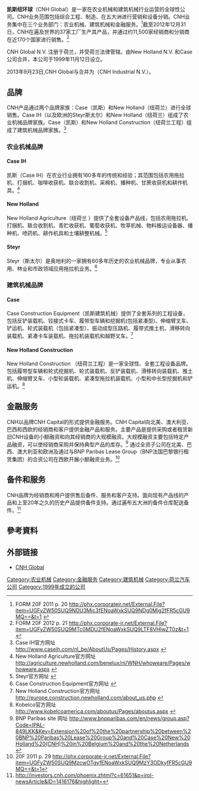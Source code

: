 {{otheruses|subject=一家在农业机械和建筑机械行业运营的公司|other=離岸人民幣|人民幣}}
{{multiple issues|
{{advert|time=2012-07-11T23:57:37+00:00}}
{{coi|time=2018-12-08T05:18:50+00:00}}
{{primarysources|time=2018-12-08T05:18:50+00:00}}
{{third-party|time=2018-12-08T05:18:50+00:00}}
}}
{{Infobox_Company
|  company_name   = CNH Global N.V.
|  company_logo   = [[Image:CNH_Capital.jpg|200px]]
|  company_type   = [[上市公司|上市公司]]
|  foundation = 1999
| defunct     = 2013
|  location       = [[荷蘭|荷蘭]][[阿姆斯特丹|阿姆斯特丹]]
|  key_people     = [[Sergio_Marchionne|Sergio Marchionne]], 董事长<br/> Harold Boyanosky, 总裁兼首席执行官
|  parent         = [[飛雅特|菲亚特工业]]
|  homepage       = [http://www.cnh.com/ CNH.com]
|  industry       = [[农业机械|农业机械]] <br/> [[建筑机械|建筑机械]] <br/> [[金融服务|金融服务]]
|  num_employees  = 33,800 (2011) 
| revenue        = 19.4亿[[美元|美元]](2012 U.S. GAAP)<ref>FORM 20F 2012 p. 6 http://phx.corporate-ir.net/External.File?item=UGFyZW50SUQ9MTc0MDU2fENoaWxkSUQ9LTF8VHlwZT0z&t=1 </ref>
}}

'''凯斯纽环球'''（CNH Global）是一家在农业机械和建筑机械行业运营的全球性公司。CNH业务范围包括综合工程、制造、在五大洲进行营销和设备分销。CNH业务集中在三个业务部门：农业机械、建筑机械和金融服务。<ref>FORM 20F 2011 p. 20 http://phx.corporateir.net/External.File?item=UGFyZW50SUQ9NDU3Mjc3fENoaWxkSUQ9NDg0Mjg2fFR5cGU9MQ==&t=1 {{Wayback|url=http://phx.corporateir.net/External.File?item=UGFyZW50SUQ9NDU3Mjc3fENoaWxkSUQ9NDg0Mjg2fFR5cGU9MQ==&t=1 |date=20160205163926 }}</ref>截至2012年12月31日，CNH在遍及世界的37家工厂生产其产品，并通过约11,500家经销商和分销商在近170个国家进行销售。<ref>FORM 20F 2012 p. 21 http://phx.corporate-ir.net/External.File?item=UGFyZW50SUQ9MTc0MDU2fENoaWxkSUQ9LTF8VHlwZT0z&t=1 </ref>

CNH Global N.V.  注册于荷兰，并受荷兰法律管辖。由New Holland N.V. 和Case公司合并，本公司于1999年11月12日设立。

2013年9月23日,CNH Global与{{link-en|菲亚特工业股份公司|Fiat Industrial}}合并为{{link-en|凯斯纽荷兰工业|CNH Industrial}}（CNH Industrial N.V.）。

== 品牌 ==
CNH产品通过两个品牌家族：Case（凯斯）和New Holland（纽荷兰）进行全球销售。Case IH（以及欧洲的Steyr斯太尔）和New Holland（纽荷兰）组成了农业机械品牌家族。Case（凯斯）和New Holland Construction（纽荷兰工程）组成了建筑机械品牌家族。<ref>Case IH官方网址 http://www.caseih.com/nl_be/AboutUs/Pages/History.aspx {{Wayback|url=http://www.caseih.com/nl_be/AboutUs/Pages/History.aspx |date=20120709000237 }}</ref>

=== 农业机械品牌 ===
==== Case IH ====
凯斯（Case IH）在农业行业拥有160多年的传统和经验；其范围包括农用拖拉机、打捆机、咖啡收获机、联合收割机、采棉机、播种机、甘蔗收获机和耕作机具。<ref>New Holland Agriculture官方网址 http://agriculture.newholland.com/benelux/nl/WNH/whoweare/Pages/whoweare.aspx {{Wayback|url=http://agriculture.newholland.com/benelux/nl/WNH/whoweare/Pages/whoweare.aspx |date=20120708022205 }}</ref>

==== New Holland ====
New Holland Agriculture（纽荷兰 ）提供了全套设备产品线，包括农用拖拉机、打捆机、联合收割机、青贮收获机、葡萄收获机、牧草机械、物料搬运设备器、播种机、喷药机、耕作机具和土壤耕整机械。<ref>Steyr官方网址 {{cite web |url=http://www.steyr-traktoren.com/Pages/en/Ueber-Steyr/Standort/Standort-St.-Valentin.aspx |title=存档副本 |accessdate=2012-07-12 |deadurl=yes |archiveurl=https://web.archive.org/web/20130122161320/http://www.steyr-traktoren.com/Pages/en/Ueber-Steyr/Standort/Standort-St.-Valentin.aspx |archivedate=2013-01-22 }}</ref>

==== Steyr ====
Steyr（斯太尔）是奥地利的一家拥有60多年历史的农业机械品牌，专业从事农用、林业和市政领域应用拖拉机业务。<ref>Case Construction Equipment官方网址 {{cite web |url=http://www1.casece.com/en_us/Why-Case/Pages/Why-Case.aspx |title=存档副本 |accessdate=2012-07-12 |deadurl=yes |archiveurl=https://web.archive.org/web/20120708000932/http://www1.casece.com/en_us/Why-Case/Pages/Why-Case.aspx |archivedate=2012-07-08 }}</ref>

=== 建筑机械品牌 ===
==== Case ====
Case Construction Equipment（凯斯建筑机械）提供了全套系列的工程设备，包括反铲装载机、铰接式卡车、履带型车辆和挖掘机(包括紧凑型)、伸缩臂叉车、铲运机、轮式装载机（包括紧凑型）、振动成型压路机、履带式推土机、滑移转向装载机、紧凑卡车装载机、拖拉机装载机和越野叉车。<ref>New Holland Construction官方网址 http://europe.construction.newholland.com/about_us.php {{Wayback|url=http://europe.construction.newholland.com/about_us.php |date=20120804191148 }}</ref>

==== New Holland Construction ====
New Holland Construction （纽荷兰工程）是一家全球性、全套工程设备品牌。包括履带型车辆和轮式挖掘机、轮式装载机、反铲装载机、滑移转向装载机、推土机、伸缩臂叉车、小型轮装载机、紧凑型拖拉机装载机、小型和中长型挖掘机和铲运机。<ref>Kobelco官方网址 http://www.kobelcoamerica.com/aboutus/Pages/aboutus.aspx {{Wayback|url=http://www.kobelcoamerica.com/aboutus/Pages/aboutus.aspx |date=20120709065735 }}</ref>

== 金融服务 ==
CNH以品牌CNH Capital的形式提供金融服务。CNH Capital向北美、澳大利亚、巴西和西欧的经销商和客户提供金融产品和服务。主要产品是提供采购或者租赁新旧CNH设备的小额融资和向其经销商的大规模融资。大规模融资主要包括特定产品融资，可以使经销商采购并保持典型产品的库存。<ref>BNP Paribas site 网址 http://www.bnpparibas.com/en/news/group.asp?Code=IPAL-849LKK&Key=Extension%20of%20the%20partnership%20between%20BNP%20Paribas%20Lease%20Group%20and%20Case%20New%20Holland%20(CNH)%20in%20Belgium%20and%20the%20Netherlands {{Wayback|url=http://www.bnpparibas.com/en/news/group.asp?Code=IPAL-849LKK&Key=Extension%20of%20the%20partnership%20between%20BNP%20Paribas%20Lease%20Group%20and%20Case%20New%20Holland%20(CNH)%20in%20Belgium%20and%20the%20Netherlands |date=20110927095702 }}</ref> 通过全资子公司在北美、巴西、澳大利亚和欧洲及通过与BNP Paribas Lease Group（BNP法国巴黎银行租赁集团）的合资公司在西欧开展小额融资业务。<ref>20F 2011 p. 29 http://phx.corporate-ir.net/External.File?item=UGFyZW50SUQ9MzcwOTgyfENoaWxkSUQ9MzY3ODkyfFR5cGU9MQ==&t=1</ref>

== 备件和服务 ==
CNH品牌为经销商和用户提供售后备件、服务和客户支持。面向现有产品线的产品和上至20年之久的历史产品提供备件支持。通过遍布五大洲的备件仓库配送备件。<ref>http://investors.cnh.com/phoenix.zhtml?c=61651&p=irol-newsArticle&ID=1416176&highlight=</ref>

== 參考資料 ==
{{reflist}}

== 外部链接 ==
* [https://web.archive.org/web/20090107031722/http://cnh.com/ CNH Global]

{{荷兰汽车制造业}}
{{DEFAULTSORT:Cnh Global}}
[[Category:农业机械|Category:农业机械]]
[[Category:金融服务|Category:金融服务]]
[[Category:建筑机械|Category:建筑机械]]
[[Category:荷兰汽车公司|Category:荷兰汽车公司]]
[[Category:1999年成立的公司|Category:1999年成立的公司]]